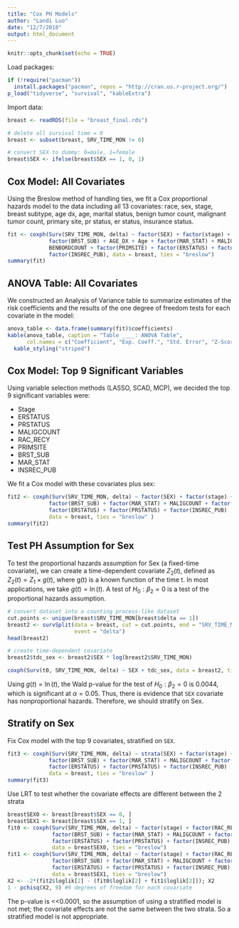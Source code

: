 ```yaml
---
title: "Cox PH Models"
author: "Landi Luo"
date: "12/7/2018"
output: html_document
---
```


```r
knitr::opts_chunk$set(echo = TRUE)
```

Load packages:
```r
if (!require("pacman"))  
  install.packages("pacman", repos = "http://cran.us.r-project.org/")
p_load("tidyverse", "survival", "kableExtra")
```

Import data:
```r
breast <- readRDS(file = "breast_final.rds")

# delete all survival time = 0
breast <- subset(breast, SRV_TIME_MON != 0)

# convert SEX to dummy: 0=male, 1=female
breast$SEX <- ifelse(breast$SEX == 1, 0, 1)
```

## Cox Model: All Covariates

Using the Breslow method of handling ties, we fit a Cox proportional hazards model to the data including all 13 covariates: race, sex, stage, breast subtype, age dx, age, marital status, benign tumor count, malignant tumor count, primary site, pr status, er status, insurance status.

```r
fit <- coxph(Surv(SRV_TIME_MON, delta) ~ factor(SEX) + factor(stage) + factor(RAC_RECY) + 
             factor(BRST_SUB) + AGE_DX + Age + factor(MAR_STAT) + MALIGCOUNT + 
             BENBORDCOUNT + factor(PRIMSITE) + factor(ERSTATUS) + factor(PRSTATUS) + 
             factor(INSREC_PUB), data = breast, ties = "breslow")
summary(fit)
```

## ANOVA Table: All Covariates

We constructed an Analysis of Variance table to summarize estimates of the risk coefficients and the results of the one degree of freedom tests for each covariate in the model:
```r
anova_table <- data.frame(summary(fit)$coefficients)
kable(anova_table, caption = "Table ____: ANOVA Table",
      col.names = c("Coefficient", "Exp. Coeff.", "Std. Error", "Z-Score", "P-Value")) %>%
  kable_styling("striped")
```

## Cox Model: Top 9 Significant Variables
Using variable selection methods (LASSO, SCAD, MCP), we decided the top 9 significant variables were: 

- Stage
- ERSTATUS
- PRSTATUS
- MALIGCOUNT
- RAC_RECY
- PRIMSITE
- BRST_SUB
- MAR_STAT
- INSREC_PUB

We fit a Cox model with these covariates plus sex:
```r
fit2 <- coxph(Surv(SRV_TIME_MON, delta) ~ factor(SEX) + factor(stage) + factor(RAC_RECY) + 
             factor(BRST_SUB) + factor(MAR_STAT) + MALIGCOUNT + factor(PRIMSITE) + 
             factor(ERSTATUS) + factor(PRSTATUS) + factor(INSREC_PUB) , 
             data = breast, ties = "breslow" )
summary(fit2)
```

## Test PH Assumption for Sex

To test the proportional hazards assumption for Sex (a fixed-time covariate), we can create a time-dependent covariate $Z_2(t)$, defined as $Z_2(t)=Z_1 \times g(t)$, where g(t) is a known function of the time t. In most applications, we take $g(t)=\ln(t)$. A test of $H_0:\beta_2=0$ is a test of the proportional hazards assumption.
```r
# convert dataset into a counting process-like dataset
cut.points <- unique(breast$SRV_TIME_MON[breast$delta == 1])
breast2 <- survSplit(data = breast, cut = cut.points, end = "SRV_TIME_MON", start = "t0",
                     event = "delta")
head(breast2)

# create time-dependent covariate
breast2$tdc_sex <- breast2$SEX * log(breast2$SRV_TIME_MON)

coxph(Surv(t0, SRV_TIME_MON, delta) ~ SEX + tdc_sex, data = breast2, ties = "breslow")
```

Using $g(t)=\ln(t)$, the Wald p-value for the test of $H_0:\beta_2=0$ is 0.0044, which is significant at $\alpha=0.05$. Thus, there is evidence that `SEX` covariate has nonproportional hazards. Therefore, we should stratify on Sex.

## Stratify on Sex

Fix Cox model with the top 9 covariates, stratified on `SEX`.

```r
fit3 <- coxph(Surv(SRV_TIME_MON, delta) ~ strata(SEX) + factor(stage) + factor(RAC_RECY) + 
             factor(BRST_SUB) + factor(MAR_STAT) + MALIGCOUNT + factor(PRIMSITE) + 
             factor(ERSTATUS) + factor(PRSTATUS) + factor(INSREC_PUB) , 
             data = breast, ties = "breslow" )
summary(fit3)
```

Use LRT to test whether the covariate effects are different between the 2 strata
```r
breastSEX0 <- breast[breast$SEX == 0, ]
breastSEX1 <- breast[breast$SEX == 1, ]
fit0 <- coxph(Surv(SRV_TIME_MON, delta) ~ factor(stage) + factor(RAC_RECY) + 
              factor(BRST_SUB) + factor(MAR_STAT) + MALIGCOUNT + factor(PRIMSITE) + 
              factor(ERSTATUS) + factor(PRSTATUS) + factor(INSREC_PUB), 
              data = breastSEX0, ties = "breslow")
fit1 <- coxph(Surv(SRV_TIME_MON, delta) ~ factor(stage) + factor(RAC_RECY) + 
              factor(BRST_SUB) + factor(MAR_STAT) + MALIGCOUNT + factor(PRIMSITE) + 
              factor(ERSTATUS) + factor(PRSTATUS) + factor(INSREC_PUB), 
              data = breastSEX1, ties = "breslow")
X2 <- -2*(fit2$loglik[2] - (fit0$loglik[2] + fit1$loglik[2])); X2
1 - pchisq(X2, 9) #9 degrees of freedom for each covariate
```

The p-value is <<0.0001, so the assumption of using a stratified model is not met; the covariate effects are not the same between the two strata. So a stratified model is not appropriate.





